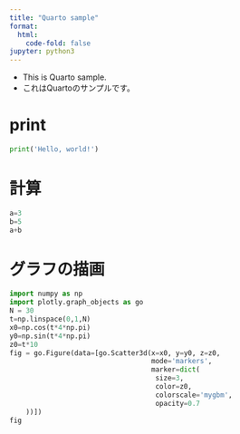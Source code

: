 ```yaml
---
title: "Quarto sample"
format:
  html:
    code-fold: false
jupyter: python3
---
```


- This is Quarto sample.
- これはQuartoのサンプルです。

# print
```python
print('Hello, world!')
```

# 計算
```python
a=3
b=5
a+b
```

# グラフの描画
```python
import numpy as np
import plotly.graph_objects as go
N = 30
t=np.linspace(0,1,N)
x0=np.cos(t*4*np.pi)
y0=np.sin(t*4*np.pi)
z0=t*10
fig = go.Figure(data=[go.Scatter3d(x=x0, y=y0, z=z0,
                                   mode='markers',
                                   marker=dict(
                                    size=3,
                                    color=z0,
                                    colorscale='mygbm',
                                    opacity=0.7
    ))])
fig
```
